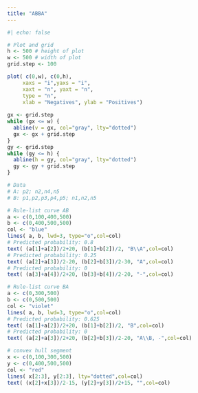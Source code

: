 ```yaml
---
title: "ABBA"
---
```



```r
#| echo: false

# Plot and grid
h <- 500 # height of plot
w <- 500 # width of plot
grid.step <- 100

plot( c(0,w), c(0,h),  
     xaxs = "i",yaxs = "i",
     xaxt = "n", yaxt = "n",
     type = "n",
     xlab = "Negatives", ylab = "Positives")
     
gx <- grid.step
while (gx <= w) {
  abline(v = gx, col="gray", lty="dotted")
  gx <- gx + grid.step
}
gy <- grid.step
while (gy <= h) {
  abline(h = gy, col="gray", lty="dotted")
  gy <- gy + grid.step
}

# Data
# A: p2; n2,n4,n5
# B: p1,p2,p3,p4,p5; n1,n2,n5

# Rule-list curve AB
a <- c(0,100,400,500)
b <- c(0,400,500,500)
col <- "blue"
lines( a, b, lwd=3, type="o",col=col)
# Predicted probability: 0.8
text( (a[1]+a[2])/2+20, (b[1]+b[2])/2, "B\\A",col=col)
# Predicted probability: 0.25
text( (a[2]+a[3])/2-20, (b[2]+b[3])/2-30, "A",col=col)
# Predicted probability: 0
text( (a[3]+a[4])/2+20, (b[3]+b[4])/2-20, "-",col=col)

# Rule-list curve BA
a <- c(0,300,500)
b <- c(0,500,500)
col <- "violet"
lines( a, b, lwd=3, type="o",col=col)
# Predicted probability: 0.625
text( (a[1]+a[2])/2+20, (b[1]+b[2])/2, "B",col=col)
# Predicted probability: 0
text( (a[2]+a[3])/2+20, (b[2]+b[3])/2-20, "A\\B, -",col=col)

# convex hull segment
x <- c(0,100,300,500)
y <- c(0,400,500,500)
col <- "red"
lines( x[2:3], y[2:3], lty="dotted",col=col)
text( (x[2]+x[3])/2-15, (y[2]+y[3])/2+15, "",col=col)

```